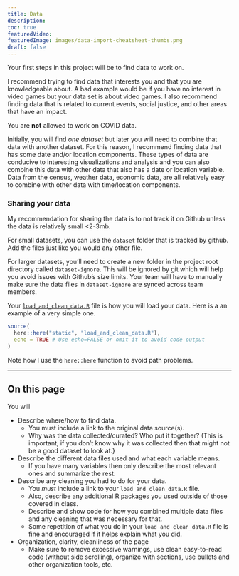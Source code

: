 ```yaml
---
title: Data
description:
toc: true
featuredVideo:
featuredImage: images/data-import-cheatsheet-thumbs.png
draft: false
---
```


Your first steps in this project will be to find data to work on.

I recommend trying to find data that interests you and that you are knowledgeable about. A bad example would be if you have no interest in video games but your data set is about video games. I also recommend finding data that is related to current events, social justice, and other areas that have an impact.

You are __not__ allowed to work on COVID data.

Initially, you will find _one dataset_ but later you will need to combine that data with another dataset. For this reason, I recommend finding data that has some date and/or location components. These types of data are conducive to interesting visualizations and analysis and you can also combine this data with other data that also has a date or location variable.
Data from the census, weather data, economic data, are all relatively easy to combine with other data with time/location components.

### Sharing your data

My recommendation for sharing the data is to not track it on Github unless the data is relatively small <2-3mb. 

For small datasets, you can use the `dataset` folder that is tracked by github. Add the files just like you would any other file.

For larger datasets, you'll need to create a new folder in the project root directory called `dataset-ignore`. This will be ignored by git which will help you avoid issues with Github's size limits. Your team will have to manually make sure the data files in `dataset-ignore` are synced across team members.

Your [`load_and_clean_data.R`](load_and_clean_data.R) file is how you will load your data. Here is a an example of a very simple one.

```r
source(
  here::here("static", "load_and_clean_data.R"),
  echo = TRUE # Use echo=FALSE or omit it to avoid code output  
)
```

Note how I use the `here::here` function to avoid path problems.

----

## On this page

You will

* Describe where/how to find data.
  * You must include a link to the original data source(s). 
  * Why was the data collected/curated? Who put it together? (This is important, if you don't know why it was collected then that might not be a good dataset to look at.}
* Describe the different data files used and what each variable means. 
  * If you have many variables then only describe the most relevant ones and summarize the rest.
* Describe any cleaning you had to do for your data.
  * You *must* include a link to your `load_and_clean_data.R` file.
  * Also, describe any additional R packages you used outside of those covered in class.
  * Describe and show code for how you combined multiple data files and any cleaning that was necessary for that.
  * Some repetition of what you do in your `load_and_clean_data.R` file is fine and encouraged if it helps explain what you did.
* Organization, clarity, cleanliness of the page
  * Make sure to remove excessive warnings, use clean easy-to-read code (without side scrolling), organize with sections, use bullets and other organization tools, etc.